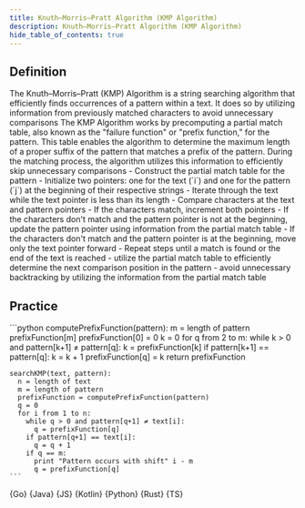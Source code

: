 ```yaml
---
title: Knuth–Morris–Pratt Algorithm (KMP Algorithm)
description: Knuth–Morris–Pratt Algorithm (KMP Algorithm)
hide_table_of_contents: true
---
```





## Definition

<Tabs queryString="primary">
  <TabItem value="definition" label="Definition">
    The Knuth–Morris–Pratt (KMP) Algorithm is a string searching algorithm that efficiently finds occurrences of a pattern within a text. It does so by utilizing information from previously matched characters to avoid unnecessary comparisons
  </TabItem>
  <TabItem value="how" label="Explanation">
    The KMP Algorithm works by precomputing a partial match table, also known as the "failure function" or "prefix function," for the pattern. This table enables the algorithm to determine the maximum length of a proper suffix of the pattern that matches a prefix of the pattern. During the matching process, the algorithm utilizes this information to efficiently skip unnecessary comparisons
  </TabItem>
  <TabItem value="guidance" label="Guidance">
    - Construct the partial match table for the pattern
    - Initialize two pointers: one for the text (`i`) and one for the pattern (`j`) at the beginning of their respective strings
    - Iterate through the text while the text pointer is less than its length
      - Compare characters at the text and pattern pointers
      - If the characters match, increment both pointers
      - If the characters don't match and the pattern pointer is not at the beginning, update the pattern pointer using information from the partial match table
      - If the characters don't match and the pattern pointer is at the beginning, move only the text pointer forward
      - Repeat steps until a match is found or the end of the text is reached
  </TabItem>
  <TabItem value="tips" label="Tips">
    - utilize the partial match table to efficiently determine the next comparison position in the pattern
    - avoid unnecessary backtracking by utilizing the information from the partial match table
  </TabItem>
</Tabs>

## Practice

<Tabs queryString="primary">
  <TabItem value="practice" label="Practice">
    ```python
    computePrefixFunction(pattern):
      m = length of pattern
      prefixFunction[m]
      prefixFunction[0] = 0
      k = 0
      for q from 2 to m:
        while k > 0 and pattern[k+1] ≠ pattern[q]:
          k = prefixFunction[k]
        if pattern[k+1] == pattern[q]:
          k = k + 1
        prefixFunction[q] = k
      return prefixFunction

    searchKMP(text, pattern):
      n = length of text
      m = length of pattern
      prefixFunction = computePrefixFunction(pattern)
      q = 0
      for i from 1 to n:
        while q > 0 and pattern[q+1] ≠ text[i]:
          q = prefixFunction[q]
        if pattern[q+1] == text[i]:
          q = q + 1
        if q == m:
          print "Pattern occurs with shift" i - m
          q = prefixFunction[q]
    ```
  </TabItem>
  <TabItem value="solution" label="Solution">
    <Tabs queryString="code">
      <TabItem
        value="go"
        label=""
        attributes={{ title: "Go Lang", className: "code_lang go m" }}
      >
        <CodeBlock language="go">{Go}</CodeBlock>
      </TabItem>
      <TabItem
        value="java"
        label=""
        attributes={{ title: "Java", className: "code_lang java m" }}
      >
        <CodeBlock language="java">{Java}</CodeBlock>
      </TabItem>
      <TabItem
        value="js"
        label=""
        attributes={{ title: "JavaScript", className: "code_lang js m" }}
      >
        <CodeBlock language="js">{JS}</CodeBlock>
      </TabItem>
      <TabItem
        value="kotlin"
        label=""
        attributes={{ title: "Kotlin", className: "code_lang kotlin m" }}
      >
        <CodeBlock language="kotlin">{Kotlin}</CodeBlock>
      </TabItem>
      <TabItem
        value="python"
        label=""
        attributes={{ title: "Python", className: "code_lang python m" }}
      >
        <CodeBlock language="python">{Python}</CodeBlock>
      </TabItem>
      <TabItem
        value="rust"
        label=""
        attributes={{ title: "Rust", className: "code_lang rust m" }}
      >
        <CodeBlock language="rust">{Rust}</CodeBlock>
      </TabItem>
      <TabItem
        value="ts"
        label=""
        attributes={{ title: "TypeScript", className: "code_lang ts m" }}
      >
        <CodeBlock language="ts">{TS}</CodeBlock>
      </TabItem>
    </Tabs>
  </TabItem>
</Tabs>
